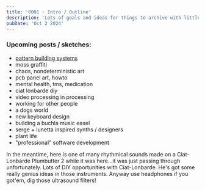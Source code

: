 ```yaml
---
title: '0001 - Intro / Outline'
description: 'Lots of goals and ideas for things to archive with little to possibly.. no? followthrough. Subscribe for more!'
pubDate: 'Oct 2 2024'
---
```


### Upcoming posts / sketches:

- [pattern building systems](/blog/a-pattern-building-system)
- moss graffiti
- chaos, nondeterministic art
- pcb panel art, howto
- mental health, tms, medication
- ciat lonbarde diy
- video processing in processing
- working for other people
- a dogs world
- new keyboard design
- building a buchla music easel
- serge + lunetta inspired synths / designers
- plant life
- "professional" software development

In the meantime, here is one of many rhythmical sounds made on a Ciat-Lonbarde Plumbutter 2 while it was here...it was just passing through unfortunately. Lots of DIY opportunities with Ciat-Lonbarde. He's got some really genius ideas in those instruments. Anyway use headphones if you got'em, dig those ultrasound filters!


<Audio src="/audio/drsm.m4a" description="dirty rat scratch morning"></Audio>
